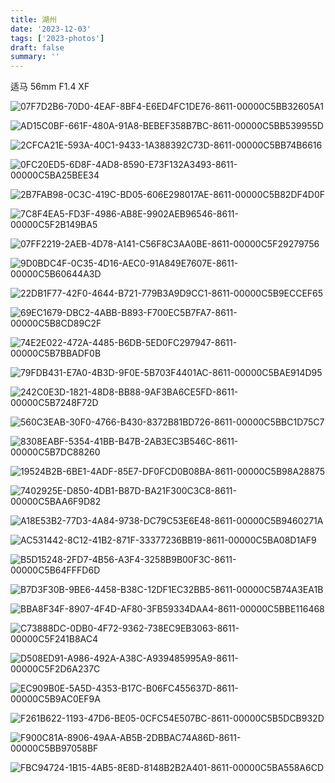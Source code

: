 ```yaml
---
title: 湖州
date: '2023-12-03'
tags: ['2023-photos']
draft: false
summary: ''
---
```


适马 56mm F1.4 XF

![07F7D2B6-70D0-4EAF-8BF4-E6ED4FC1DE76-8611-00000C5BB32605A1](https://cdn.jsdelivr.net/gh/klaaay/pbed1@master/uPic/07F7D2B6-70D0-4EAF-8BF4-E6ED4FC1DE76-8611-00000C5BB32605A1.jpg)

![AD15C0BF-661F-480A-91A8-BEBEF358B7BC-8611-00000C5BB539955D](https://cdn.jsdelivr.net/gh/klaaay/pbed1@master/uPic/AD15C0BF-661F-480A-91A8-BEBEF358B7BC-8611-00000C5BB539955D.jpg)

![2CFCA21E-593A-40C1-9433-1A388392C73D-8611-00000C5BB74B6616](https://cdn.jsdelivr.net/gh/klaaay/pbed1@master/uPic/2CFCA21E-593A-40C1-9433-1A388392C73D-8611-00000C5BB74B6616.jpg)

![0FC20ED5-6D8F-4AD8-8590-E73F132A3493-8611-00000C5BA25BEE34](https://cdn.jsdelivr.net/gh/klaaay/pbed1@master/uPic/0FC20ED5-6D8F-4AD8-8590-E73F132A3493-8611-00000C5BA25BEE34.jpg)

![2B7FAB98-0C3C-419C-BD05-606E298017AE-8611-00000C5B82DF4D0F](https://cdn.jsdelivr.net/gh/klaaay/pbed1@master/uPic/2B7FAB98-0C3C-419C-BD05-606E298017AE-8611-00000C5B82DF4D0F.jpg)

![7C8F4EA5-FD3F-4986-AB8E-9902AEB96546-8611-00000C5F2B149BA5](https://cdn.jsdelivr.net/gh/klaaay/pbed1@master/uPic/7C8F4EA5-FD3F-4986-AB8E-9902AEB96546-8611-00000C5F2B149BA5.jpg)

![07FF2219-2AEB-4D78-A141-C56F8C3AA0BE-8611-00000C5F29279756](https://cdn.jsdelivr.net/gh/klaaay/pbed1@master/uPic/07FF2219-2AEB-4D78-A141-C56F8C3AA0BE-8611-00000C5F29279756.jpg)

![9D0BDC4F-0C35-4D16-AEC0-91A849E7607E-8611-00000C5B60644A3D](https://cdn.jsdelivr.net/gh/klaaay/pbed1@master/uPic/9D0BDC4F-0C35-4D16-AEC0-91A849E7607E-8611-00000C5B60644A3D.jpg)

![22DB1F77-42F0-4644-B721-779B3A9D9CC1-8611-00000C5B9ECCEF65](https://cdn.jsdelivr.net/gh/klaaay/pbed1@master/uPic/22DB1F77-42F0-4644-B721-779B3A9D9CC1-8611-00000C5B9ECCEF65.jpg)

![69EC1679-DBC2-4ABB-B893-F700EC5B7FA7-8611-00000C5B8CD89C2F](https://cdn.jsdelivr.net/gh/klaaay/pbed1@master/uPic/69EC1679-DBC2-4ABB-B893-F700EC5B7FA7-8611-00000C5B8CD89C2F.jpg)

![74E2E022-472A-4485-B6DB-5ED0FC297947-8611-00000C5B7BBADF0B](https://cdn.jsdelivr.net/gh/klaaay/pbed1@master/uPic/74E2E022-472A-4485-B6DB-5ED0FC297947-8611-00000C5B7BBADF0B.jpg)

![79FDB431-E7A0-4B3D-9F0E-5B703F4401AC-8611-00000C5BAE914D95](https://cdn.jsdelivr.net/gh/klaaay/pbed1@master/uPic/79FDB431-E7A0-4B3D-9F0E-5B703F4401AC-8611-00000C5BAE914D95.jpg)

![242C0E3D-1821-48D8-BB88-9AF3BA6CE5FD-8611-00000C5B7248F72D](https://cdn.jsdelivr.net/gh/klaaay/pbed1@master/uPic/242C0E3D-1821-48D8-BB88-9AF3BA6CE5FD-8611-00000C5B7248F72D.jpg)

![560C3EAB-30F0-4766-B430-8372B81BD726-8611-00000C5BBC1D75C7](https://cdn.jsdelivr.net/gh/klaaay/pbed1@master/uPic/560C3EAB-30F0-4766-B430-8372B81BD726-8611-00000C5BBC1D75C7.jpg)

![8308EABF-5354-41BB-B47B-2AB3EC3B546C-8611-00000C5B7DC88260](https://cdn.jsdelivr.net/gh/klaaay/pbed1@master/uPic/8308EABF-5354-41BB-B47B-2AB3EC3B546C-8611-00000C5B7DC88260.jpg)

![19524B2B-6BE1-4ADF-85E7-DF0FCD0B08BA-8611-00000C5B98A28875](https://cdn.jsdelivr.net/gh/klaaay/pbed1@master/uPic/19524B2B-6BE1-4ADF-85E7-DF0FCD0B08BA-8611-00000C5B98A28875.jpg)

![7402925E-D850-4DB1-B87D-BA21F300C3C8-8611-00000C5BAA6F9D82](https://cdn.jsdelivr.net/gh/klaaay/pbed1@master/uPic/7402925E-D850-4DB1-B87D-BA21F300C3C8-8611-00000C5BAA6F9D82.jpg)

![A18E53B2-77D3-4A84-9738-DC79C53E6E48-8611-00000C5B9460271A](https://cdn.jsdelivr.net/gh/klaaay/pbed1@master/uPic/A18E53B2-77D3-4A84-9738-DC79C53E6E48-8611-00000C5B9460271A.jpg)

![AC531442-8C12-41B2-871F-33377236BB19-8611-00000C5BA08D1AF9](https://cdn.jsdelivr.net/gh/klaaay/pbed1@master/uPic/AC531442-8C12-41B2-871F-33377236BB19-8611-00000C5BA08D1AF9.jpg)

![B5D15248-2FD7-4B56-A3F4-3258B9B00F3C-8611-00000C5B64FFFD6D](https://cdn.jsdelivr.net/gh/klaaay/pbed1@master/uPic/B5D15248-2FD7-4B56-A3F4-3258B9B00F3C-8611-00000C5B64FFFD6D.jpg)

![B7D3F30B-9BE6-4458-B38C-12DF1EC32BB5-8611-00000C5B74A3EA1B](https://cdn.jsdelivr.net/gh/klaaay/pbed1@master/uPic/B7D3F30B-9BE6-4458-B38C-12DF1EC32BB5-8611-00000C5B74A3EA1B.jpg)

![BBA8F34F-8907-4F4D-AF80-3FB59334DAA4-8611-00000C5BBE116468](https://cdn.jsdelivr.net/gh/klaaay/pbed1@master/uPic/BBA8F34F-8907-4F4D-AF80-3FB59334DAA4-8611-00000C5BBE116468.jpg)

![C73888DC-0DB0-4F72-9362-738EC9EB3063-8611-00000C5F241B8AC4](https://cdn.jsdelivr.net/gh/klaaay/pbed1@master/uPic/C73888DC-0DB0-4F72-9362-738EC9EB3063-8611-00000C5F241B8AC4.jpg)

![D508ED91-A986-492A-A38C-A939485995A9-8611-00000C5F2D6A237C](https://cdn.jsdelivr.net/gh/klaaay/pbed1@master/uPic/D508ED91-A986-492A-A38C-A939485995A9-8611-00000C5F2D6A237C.jpg)

![EC909B0E-5A5D-4353-B17C-B06FC455637D-8611-00000C5B9AC0EF9A](https://cdn.jsdelivr.net/gh/klaaay/pbed1@master/uPic/EC909B0E-5A5D-4353-B17C-B06FC455637D-8611-00000C5B9AC0EF9A.jpg)

![F261B622-1193-47D6-BE05-0CFC54E507BC-8611-00000C5B5DCB932D](https://cdn.jsdelivr.net/gh/klaaay/pbed1@master/uPic/F261B622-1193-47D6-BE05-0CFC54E507BC-8611-00000C5B5DCB932D.jpg)

![F900C81A-8906-49AA-AB5B-2DBBAC74A86D-8611-00000C5BB97058BF](https://cdn.jsdelivr.net/gh/klaaay/pbed1@master/uPic/F900C81A-8906-49AA-AB5B-2DBBAC74A86D-8611-00000C5BB97058BF.jpg)

![FBC94724-1B15-4AB5-8E8D-8148B2B2A401-8611-00000C5BA558A6CD](https://cdn.jsdelivr.net/gh/klaaay/pbed1@master/uPic/FBC94724-1B15-4AB5-8E8D-8148B2B2A401-8611-00000C5BA558A6CD.jpg)